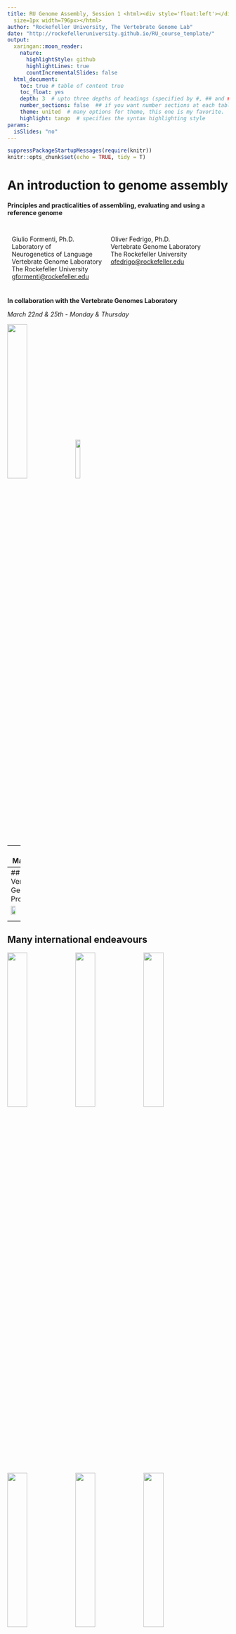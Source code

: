 ```yaml
---
title: RU Genome Assembly, Session 1 <html><div style='float:left'></div><hr color='#EB811B'
  size=1px width=796px></html>
author: "Rockefeller University, The Vertebrate Genome Lab"
date: "http://rockefelleruniversity.github.io/RU_course_template/"
output: 
  xaringan::moon_reader:
    nature:
      highlightStyle: github
      highlightLines: true
      countIncrementalSlides: false
  html_document:
    toc: true # table of content true
    toc_float: yes
    depth: 3  # upto three depths of headings (specified by #, ## and ###)
    number_sections: false  ## if you want number sections at each table header
    theme: united  # many options for theme, this one is my favorite.
    highlight: tango  # specifies the syntax highlighting style
params:
  isSlides: "no"
---
```


```r
suppressPackageStartupMessages(require(knitr))
knitr::opts_chunk$set(echo = TRUE, tidy = T)
```

# An introduction to genome assembly
#### Principles and practicalities of assembling, evaluating and using a reference genome

<div style="float:left; margin:10px" width="40%">
Giulio Formenti, Ph.D.<br/>
Laboratory of <br/> Neurogenetics of Language<br/>
Vertebrate Genome Laboratory<br/>
The Rockefeller University<br/>
<a href="mailto:gformenti@rockefeller.edu">gformenti@rockefeller.edu</a>
</div>

<div style="float:left; margin:10px" width="40%">
Oliver Fedrigo, Ph.D.<br/>
Vertebrate Genome Laboratory<br/>
The Rockefeller University<br/>
<a href="mailto:ofedrigo@rockefeller.edu">ofedrigo@rockefeller.edu</a>
</div>

<br style="clear:left" />

__In collaboration with the Vertebrate Genomes Laboratory__

_March 22nd & 25th - Monday & Thursday_

<img src="imgs/VGL_logo.png" width=30%>
<img src="imgs/RU_logo.png" width=15%>

---
## Materials

- [Introduction to Conda](https://docs.conda.io/projects/conda/en/latest/user-guide/getting-started.html)
- [Introduction to Snakemake](https://snakemake.readthedocs.io/en/stable/)

- [GEP - Genome evaluation pipeline](https://git.imp.fu-berlin.de/cmazzoni/genome_evaluation_snakemake)
- Path on RU HPC to test data: /fakepath/to/data

---
## The Vertebrate Genomes Project

<img src="imgs/VGP_phases.png" width=35% />
<img src="imgs/VGP_map.png" width=55% />

<center>
<a href="https://vertebrategenomesproject.org/">VGP website</a><br/>
<img src="imgs/VGP_logo.png" width=30% />
</center>

---
## Many international endeavours
<img src="imgs/B10K_logo.png" width=30% />
<img src="imgs/dToL_logo.png" width=30% />
<img src="imgs/GIGA_logo.jpg" width=30% />

<img src="imgs/EBP_logo.jpg" width=30% />
<img src="imgs/ERGA_logo.jpg" width=30% />
<img src="imgs/BAT1K_logo.jpg" width=30% />

<p style="text-align:center">
<img src="imgs/BIOGENOMA_logo.png" width=30% />
</p>

---
## Why sequencing the DNA

_«A knowledge of sequences could contribute much <br/>
to our understanding of living matter»_

Frederick Sanger, 1980

<img src="imgs/science.png" width=70% />

---
## 

<div style="font-size:30px;background-image: url('imgs/bg.png'); background-repeat:no-repeat; background-size: 796px; text-align:center; height=600px; padding:200px 0 400px 0" width=100%><b>Genome assembly:<br/>A little bit of history</b></div>

---
## 

<img src="imgs/gatc_history.png" />

To learn more: <a href="https://www.sciencedirect.com/science/article/pii/S2001037019303277">Giani et al., 2020</a>

---
## 1953: The sequence of insulin

<img src="imgs/insulin_a.png" width=500px />
<img src="imgs/Sanger.png" width=197px />

_Refined partition chromatography:_

The two chains are separated and fragmented, the fragments are individually read and sequences from each fragment overlapped to yield a complete sequence.

To learn more: <a href="https://www.sciencedirect.com/science/article/pii/S2001037019303277">Giani et al., 2020</a>

---
## 1953: The sequence of insulin

<img src="imgs/insulin_b.png" width=500px />
<img src="imgs/sanger.png" width=197px />

_Refined partition chromatography:_

The two chains are separated and fragmented, the fragments are individually read and sequences from each fragment overlapped to yield a complete sequence.

To learn more: <a href="https://www.sciencedirect.com/science/article/pii/S2001037019303277">Giani et al., 2020</a>

---
## 1953: The sequence of insulin


<img src="imgs/insulin_c.png" width=500px />
<img src="imgs/sanger.png" width=197px />


_Refined partition chromatography:_

The two chains are separated and fragmented, the fragments are individually read and sequences from each fragment overlapped to yield a complete sequence.

To learn more: <a href="https://www.sciencedirect.com/science/article/pii/S2001037019303277">Giani et al., 2020</a>

---
## 1979: Shotgun sequencing

Rodger Staden, invents of the first DNA sequencing ‘software’.

In 1982, Sanger uses it to assemble the entire 48,502 bp of bacteriophage Lambda genome.

<img src="imgs/overlap.png" width=500px />
<img src="imgs/staden.png" width=197px />

To learn more: <a href="https://www.sciencedirect.com/science/article/pii/S2001037019303277">Giani et al., 2020</a>

---
## Whole Genome Sequencing

<img src="imgs/timeline_half.png" width=400px />

---
## De novo genome assembly

The process of determining the sequence of an organism without existing reference.

<img src="imgs/humanWGA.jpg" width=800px />

---
## The HGP produced many tech advancements

<img src="imgs/Moore_law.png" width=600px />

---
## Whole Genome Sequencing

<img src="imgs/timeline.png" width=800px />

---
## Genbank

<img src="imgs/Genbank1.png" width=800px />

---
## Genbank

<img src="imgs/Genbank2.png" width=800px />

---
## NGS-based WGS
<div style="text-align:center">
<div style="float:left">
<img src="imgs/science_birds1.png" height=250px /> <br/>

<img src="imgs/science_birds2.png" height=250px />
</div>

<img style="float:left" src="imgs/bird_tree.png" height=500px />

<br style="clear:left" />
</div>

---
## 

<div style="font-size:30px;background-image: url('imgs/bg.png'); background-repeat:no-repeat; background-size: 796px; text-align:center; height=600px; padding:200px 0 400px 0" width=100%><b>Genome assembly:<br/>Technologies</b></div>

---
## Repeats are a problem

<img src="imgs/Genbank2.png" width=800px />

---
## Third generation sequencing

<div style="float:left; margin:10px">
<img src="imgs/NGS.png" width=300px /><br/>
<b>NGS</b><br/>
- Bridge amplification<br/>
- Short reads<br/>
- High throughput<br/>
- High quality<br/>
</div>
<div style="float:left; margin:10px">
<img src="imgs/TGS.png" width=300px /><br/>
<b>Pacbio (TGS)</b><br/>
- Single molecule<br/>
- Long reads<br/>
- Lower throughput<br/>
- Lower quality<br/>
</div>

<br style="clear:left" />

<a href="https://www.elsevier.es/es-revista-revista-mexicana-biodiversidad-91-articulo-the-study-biodiversity-in-era-S1870345314730076">Escalante et al., 2014</a>

---
## Third generation sequencing: Pacbio

<img src="imgs/pacbio1.png" width=450px />
<img src="imgs/pacbio2.jpg" width=200px />

---
## Third generation sequencing: Pacbio

<img src="imgs/pacbio3.png" width=800px />

---
## Third generation sequencing: Pacbio

<img src="imgs/pacbio4.png" width=800px />

---
## Long read matter

High-quality error-free genome assemblies and annotations are necessary as current 1st and 2nd generation genome sequencing approaches generate numerous errors that cause a variety of problems in downstream analyses. <b>Parts of genes are missing, and some are incorrectly assembled, while others are completely missing from the assemblies despite pieces found in the raw sequence reads.</b> (Vertebrate Genomes Project)

<img src="imgs/finch.png" width=800px />

<a href="https://academic.oup.com/gigascience/article/6/10/gix085/4096262">Korlach et al., 2017</a>

---
## Third generation sequencing: nanopore

<img src="imgs/nanopore2.png" width=340px />
<img src="imgs/nanopore3.png" width=380px />

---
## Linked reads

<img src="imgs/10x.png" width=600px />
<img src="imgs/10x_logo.jpg" width=100px />

* DNA & RNA (single-cell)
* Formerly 10x Genomics, now <a href="https://www.universalsequencing.com/technology">Universal Sequencing (TELL-Seq)</a>

---
## Pacbio Hifi

<img src="imgs/pacbio_logo.png" width=200px />

<img src="imgs/ccs.png" width=100% />

---
## The Telomere-to-Telomere Consortium (T2T)

An open, community-based effort to generate the first complete assembly of a human genome.

<img src="imgs/logsdon.png" width=100% />

<a href="https://www.biorxiv.org/content/10.1101/2020.09.08.285395v1">Logsdon et al., preprint</a>

---
## The Telomere-to-Telomere Consortium (T2T)

<div style="text-align:center">
<img src="imgs/miga1.png" width=75% />

<img src="imgs/miga2.png" width=65% />
</div>
<a href="https://www.nature.com/articles/s41586-020-2547-7">Miga et al., 2020</a>

---
## The Telomere-to-Telomere Consortium (T2T)

Hifi reads are nearly perfect in homopolymer-compressed space.

AATTCTACTCATAT__AAAAA__TCA__TTTTTT__CA &#8594; AATTCTACTCATAT__A__TCA__T__CA

<img style="margin:10px" src="imgs/NGS.png" width=45% />
<img style="margin:10px" src="imgs/TGS.png" width=45% />

<a href="https://www.elsevier.es/es-revista-revista-mexicana-biodiversidad-91-articulo-the-study-biodiversity-in-era-S1870345314730076">Escalante et al., 2014</a>

---
## The Telomere-to-Telomere Consortium (T2T)

<img src="imgs/nurk.png" width=100% />

Nurk et al., in preparation

---
## From reads to contigs

<img src="imgs/reads2contigs.png" width=100% />

<div style="text-align:center"><img src="imgs/swallow.png" width=90% /></div>

---
## From tigs to scaffolds

<img src="imgs/tigs2scaffolds.png" width=100% />

---
## From scaffolds to chromosomes

<img src="imgs/scaffolds2chr.png" width=100% />

---
## Scaffolding: Optical maps

<img style="position:absolute; position: 0 0" src="imgs/bionano1.png" width=20% />
<br/><br/><br/>
<img src="imgs/bionano2.jpg" width=100% />

---
## Scaffolding: Optical maps

<img src="imgs/bionano3.jpg" width=100% />
<img src="imgs/bionano4.png" width=100% />

---
## Scaffolding: Hic

Long-range interactions. Used also to reconstruct the 3D structure of DNA.

<img src="imgs/hic1.png" width=45% />
<img src="imgs/hic2.png" width=45% />

---
## High molecular DNA required

<img src="imgs/PFGE_FEMTO.png" width=100% />

<a href="https://academic.oup.com/gigascience/article/8/1/giy142/5202456">Formenti et al., 2019</a>

---
## VGP pipeline

<img src="imgs/VGP_pipeline.png" width=100% />

<a href="https://www.biorxiv.org/content/10.1101/2020.05.22.110833v1">Rhie et al., in press</a>

---
## 

<div style="font-size:30px;background-image: url('imgs/bg.png'); background-repeat:no-repeat; background-size: 796px; text-align:center; height=600px; padding:200px 0 400px 0" width=100%><b>Genome assembly:<br/>Principles and practicalities</b></div>

---
## Everything starts from an alignment

- Brute-force
- Global alignments
- Local alignments
- Mixed global/local alignments
- Alignment-free approaches

---
## Brute-force

<ol>
<li>Generate all possible alignments</li>
<li>Calculate quality score for each alignment</li>
<li>Pick the alignment with the highest quality score</li>
<li>Done!</li>
</ol>

Unfortunately, there are: <img src="imgs/brute_force.png" width=10% /> potential alignments between 2 sequences of length N

That is, with sequence length = 100:

2^(2\*200)/(3.14\*100)^(1/2) = 9.068476 × 10^58 alignments

---
## Global alignments

<b>1970: Needleman–Wunsch algorithm</b>

- Still guarantees that the best solution will be found
- Also referred as optimal matching algorithm
- Divides a large problem (that of aligning long sequences between each other) into smaller problems (a concept referred to as Dynamic programming)
- Maximizes similarity
- Goes from the smaller problems to the general problem solution
- Used for ‘optimal’ global alignment
- Generally for highly similar sequences (in sequence and length)
- Very slow as the length of sequences grows, but of utmost precision

---
## 

<div style="float:left">
<br/><br/><br/><br/>
Sequences<br/>
---------<br/>
GCATGCU<br/>
GATTACA<br/>
<br/>
Best alignments<br/>
---------------<br/>
GCATG-CU<br/>
G-ATTACA<br/>
<br/>
GCA-TGCU<br/>
G-ATTACA<br/>
<br/>
GCAT-GCU<br/>
G-ATTACA<br/>
</div>

<img style="float:left" src="imgs/NW_algorithm.png" width=70% />

<br style="clear:left" />

<a href="https://en.wikipedia.org/wiki/Needleman%E2%80%93Wunsch_algorithm">Wikipedia</a>


---
## The edit distance

- Also referred as Levenshtein distance

banana → bamana (substitution of "n" for "m")

bamana → bambna (substitution of "a" for "b")

bambna → bambina (insertion of "i").

EDIT DISTANCE = 3

You can calculate the edit distance for all possible alignments and choose the alignment that minimizes the edit distance (for longer sequences find an heuristic). It has been shown it is mathematically equivalent to optimal matching.

---
##  Local alignments

<b>1981: Smith–Waterman algorithm</b>

- Compares segments of all possible lengths and optimizes the similarity measure

- The main difference to the Needleman–Wunsch algorithm is that negative scoring matrix cells are set to zero, making positively scoring local alignments visible. Traceback procedure starts at the highest scoring matrix cell and proceeds until a cell with score zero is encountered, yielding the highest scoring local alignment

- It finds the optimal “local” alignment (best local solution)

- For slightly divergent sequences

- Quadratic complexity in time and space, therefore it often cannot be practically applied to large-scale problems → you need linear solutions

---
##  Alignment-free sequence comparisons

Alignment-free approaches have been used for:

- Transcript quantification → 10-100 times faster.
- SNP calling for known variants (genotyping).
- _De novo_ genome assembly.
- Metagenomics.
- Identification of highly divergent sequences.
- Detection of functional similarities between regulatory elements (e.g. promoters, enhancers, and silencers).
- Study of horizontal gene transfer.
- DNA barcoding of species.

---
## Euclidean distance

<div style="text-align:center">
<img src="imgs/Euclidean_distance.png" width=70% />
<br/>
<a href="https://link.springer.com/article/10.1186/s13059-017-1319-7">Zielezinski et al. 2017</a>
</div>

---
## Assembling a genome today

<div style="float:left; margin:20px">
<b>Short read assemblers:</b><br/>
<br/>
- SGA&nbsp;&nbsp;&nbsp;<i>String graph</i><br/>
- ValVel&nbsp;&nbsp;&nbsp;<i>String graph</i><br/>
- DISCOVAR&nbsp;&nbsp;&nbsp;<i>DBG</i><br/>
- SOAPdenovo&nbsp;&nbsp;&nbsp;<i>DBG</i><br/>
- Euler&nbsp;&nbsp;&nbsp;<i>DBG</i><br/>
- ABySS&nbsp;&nbsp;&nbsp;<i>DBG</i><br/>
- Velvet&nbsp;&nbsp;&nbsp;<i>DBG</i><br/>
- SPAdes&nbsp;&nbsp;&nbsp;<i>DBG</i><br/>
- Edena&nbsp;&nbsp;&nbsp;<i>OLC</i><br/>
- Ray&nbsp;&nbsp;&nbsp;<i>Hybrid</i><br/>
- SSAKE&nbsp;&nbsp;&nbsp;<i>Greedy</i><br/>
- Perga&nbsp;&nbsp;&nbsp;<i>Greedy</i><br/>
- ...<br/>
</div>

<div style="float:left; margin:20px">
<b>Long read assemblers:</b><br/>
<br/>
- Hifiasm&nbsp;&nbsp;&nbsp;<i>OLC</i><br/>
- Canu/HiCanu (ex Celera)&nbsp;&nbsp;&nbsp;<i>OLC</i><br/>
- Peregrine&nbsp;&nbsp;&nbsp;<i>HGAP/OLC</i><br/>
- Falcon-Unzip&nbsp;&nbsp;&nbsp;<i>HGAP/OLC</i><br/>
- Flye&nbsp;&nbsp;&nbsp;<i>Repeat graph</i><br/>
- ...<br/>
</div>
<br style="clear:left" />
<a href="https://en.wikipedia.org/wiki/De_novo_sequence_assemblers">Wikipedia</a>

---
## Assembling a genome today

<img src="imgs/OLC_DBG1.png" width=100% />

---
## Assembling a genome today

<img src="imgs/OLC_DBG2.png" width=100% />

---
## Canu

<div style="text-align:center">
<img src="imgs/canu.png" width=50% />
</div>

---
## Galaxy

<img src="imgs/galaxy1.png" width=100% />

---
## Genome assembly with Galaxy Unicycler

<div style="text-align:center">
<img src="imgs/galaxy2.png" width=80% />
</div>

---
## 

<div style="font-size:30px;background-image: url('imgs/bg.png'); background-repeat:no-repeat; background-size: 796px; text-align:center; height=600px; padding:200px 0 400px 0" width=100%><b>Genome assembly:<br/>Evaluation</b></div>

---
## Synopsis

<ol>
<li>Estimation of genome parameters (Genomescope)</li>
<li>General assembly metrics (contiguity, quality)</li>
<li>Assembly completeness (BUSCO)</li>
<li>Structural accuracy</li>
<li>Kmer multiplicity (false duplications, missing kmers)</li>
<li>Switch rates</li>
<li>WGA (D-Genies, Mummer, Cactus)</li>
<ol>

---
## 1. Genome parameters

Unrivalled software for assembly-free estimates is Genomescope (v2.0, 2020)

<img src="imgs/gs1.png" width=49% />
<img src="imgs/gs2.png" width=49% />

---
## What is a genome assembly?

A genome assembly is the entire genomic sequence derived through a _de novo_ (i.e. reference-free) assembly process of the raw sequencing reads and released by the curators of the genome in the database upon publication.

- Until now a single ‘reference’ individual or pooled individuals in a single reference.
- Haploid.
- Sometimes alternative alleles reported as variants.
- Haplotigs were often completely shuffled as it is unfeasible to determine long blocks of haplotype with NGS.
- Sometimes more than one assembly is present.

---
## The primary assembly

The Primary Assembly constitutes what Genbank curators consider the most up-to-date source for the genomic sequence for this reference.

When available, this is the first result being shown.

Picking a random human gene, the Primary Assembly normally refers to the human genome assembly ‘GRCh38’ (Genome Reference Consortium human build n. 38), the latest release of the long list of high-quality assemblies for the human genome generated since 2001.

<img src="imgs/assembly1.png" width=100% />

---
## The primary assembly

<img src="imgs/assembly2.png" width=100% />

---
## 2. Contiguity

<img src="imgs/assembly3.png" width=100% />

---
## 2. Quality (QV)

<div style="text-align:center">
<img src="imgs/qv1.png" width=60% />

<img src="imgs/qv2.png" width=60% />
</div>

---
## 3. BUSCO scores

<div style="text-align:center">
<img src="imgs/busco.png" width=80% />
</div>

---
## 4. Structural accuracy

<div style="text-align:center">
<img src="imgs/hic2.png" width=70% />
</div>

---
## 5. Kmer multiplicity

<div style="text-align:center">
<img src="imgs/kmer_multiplicity1.png" width=70% />
</div>

---
## 5. Kmer multiplicity

<div style="text-align:center">
<img src="imgs/kmer_multiplicity2.png" width=70% />
</div>

---
## 6. Switch error rate

<div style="text-align:center">
<img src="imgs/switch1.png" width=70% />

<img src="imgs/switch2.png" width=70% />
</div>

---
## 

<div style="font-size:30px;background-image: url('imgs/bg.png'); background-repeat:no-repeat; background-size: 796px; text-align:center; height=600px; padding:200px 0 400px 0" width=100%><b>Genome assembly:<br/>Applications</b></div>

---
## Applications

<div style="text-align:center">
<img src="imgs/applications_long_reads.png" width=100% />
</div>

---
## Contiguity matters

<div style="text-align:center">
<img src="imgs/contiguity.png" width=80% />
</div>

---
## Contiguity matters


Differences between two humans:

<img src="imgs/human_SVs.png" width=100% />

Human-chimp differences (120 Mb overall):

3x10^7 substitutions → 30 Mb (25%)

5x10^6 indels (<80 bp) → 22 Mb (18%)

7x10^4 SVs (>80 bp) → 68 Mb (57%)

---
## Whole genome alignments

<img src="imgs/chicken_barn_swallow.png" width=100% />

---
## Whole genome alignments

<div style="text-align:center">
<img src="imgs/chicken_zebra_finch.png" width=50% />
</div>

---
## Supergenes in the ruff

<img src="imgs/ruff.png" width=100% />

<div style="text-align:center">
<a href="https://www.nature.com/articles/ng.3443">Küpper et al., 2015</a>
<br /><br /><br />
<a href="https://www.scilifelab.se/news/a-supergene-underlies-genetic-differences-in-testosteron-levels-and-sexual-behaviour-in-male-ruff/">Watch this video!</a>
</div>